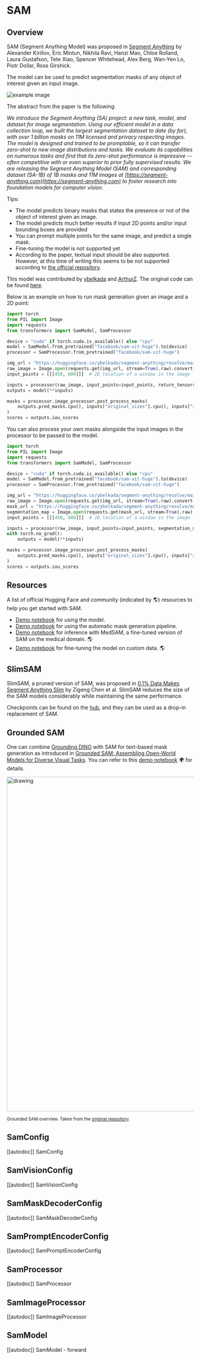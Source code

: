 <!--Copyright 2023 The HuggingFace Team. All rights reserved.

Licensed under the Apache License, Version 2.0 (the "License"); you may not use this file except in compliance with
the License. You may obtain a copy of the License at

http://www.apache.org/licenses/LICENSE-2.0

Unless required by applicable law or agreed to in writing, software distributed under the License is distributed on
an "AS IS" BASIS, WITHOUT WARRANTIES OR CONDITIONS OF ANY KIND, either express or implied. See the License for the
specific language governing permissions and limitations under the License.
-->

# SAM

## Overview

SAM (Segment Anything Model) was proposed in [Segment Anything](https://arxiv.org/pdf/2304.02643v1.pdf) by Alexander Kirillov, Eric Mintun, Nikhila Ravi, Hanzi Mao, Chloe Rolland, Laura Gustafson, Tete Xiao, Spencer Whitehead, Alex Berg, Wan-Yen Lo, Piotr Dollar, Ross Girshick.

The model can be used to predict segmentation masks of any object of interest given an input image. 

![example image](https://huggingface.co/datasets/huggingface/documentation-images/resolve/main/transformers/model_doc/sam-output.png)

The abstract from the paper is the following:

*We introduce the Segment Anything (SA) project: a new task, model, and dataset for image segmentation. Using our efficient model in a data collection loop, we built the largest segmentation dataset to date (by far), with over 1 billion masks on 11M licensed and privacy respecting images. The model is designed and trained to be promptable, so it can transfer zero-shot to new image distributions and tasks. We evaluate its capabilities on numerous tasks and find that its zero-shot performance is impressive -- often competitive with or even superior to prior fully supervised results. We are releasing the Segment Anything Model (SAM) and corresponding dataset (SA-1B) of 1B masks and 11M images at [https://segment-anything.com](https://segment-anything.com) to foster research into foundation models for computer vision.*

Tips:

- The model predicts binary masks that states the presence or not of the object of interest given an image.
- The model predicts much better results if input 2D points and/or input bounding boxes are provided
- You can prompt multiple points for the same image, and predict a single mask. 
- Fine-tuning the model is not supported yet
- According to the paper, textual input should be also supported. However, at this time of writing this seems to be not supported according to [the official repository](https://github.com/facebookresearch/segment-anything/issues/4#issuecomment-1497626844). 


This model was contributed by [ybelkada](https://huggingface.co/ybelkada) and [ArthurZ](https://huggingface.co/ArthurZ).
The original code can be found [here](https://github.com/facebookresearch/segment-anything).

Below is an example on how to run mask generation given an image and a 2D point:

```python
import torch
from PIL import Image
import requests
from transformers import SamModel, SamProcessor

device = "cuda" if torch.cuda.is_available() else "cpu"
model = SamModel.from_pretrained("facebook/sam-vit-huge").to(device)
processor = SamProcessor.from_pretrained("facebook/sam-vit-huge")

img_url = "https://huggingface.co/ybelkada/segment-anything/resolve/main/assets/car.png"
raw_image = Image.open(requests.get(img_url, stream=True).raw).convert("RGB")
input_points = [[[450, 600]]]  # 2D location of a window in the image

inputs = processor(raw_image, input_points=input_points, return_tensors="pt").to(device)
outputs = model(**inputs)

masks = processor.image_processor.post_process_masks(
    outputs.pred_masks.cpu(), inputs["original_sizes"].cpu(), inputs["reshaped_input_sizes"].cpu()
)
scores = outputs.iou_scores
```

You can also process your own masks alongside the input images in the processor to be passed to the model.

```python
import torch
from PIL import Image
import requests
from transformers import SamModel, SamProcessor

device = "cuda" if torch.cuda.is_available() else "cpu"
model = SamModel.from_pretrained("facebook/sam-vit-huge").to(device)
processor = SamProcessor.from_pretrained("facebook/sam-vit-huge")

img_url = "https://huggingface.co/ybelkada/segment-anything/resolve/main/assets/car.png"
raw_image = Image.open(requests.get(img_url, stream=True).raw).convert("RGB")
mask_url = "https://huggingface.co/ybelkada/segment-anything/resolve/main/assets/car.png"
segmentation_map = Image.open(requests.get(mask_url, stream=True).raw).convert("1")
input_points = [[[450, 600]]]  # 2D location of a window in the image

inputs = processor(raw_image, input_points=input_points, segmentation_maps=segmentation_map, return_tensors="pt").to(device)
with torch.no_grad():
    outputs = model(**inputs)

masks = processor.image_processor.post_process_masks(
    outputs.pred_masks.cpu(), inputs["original_sizes"].cpu(), inputs["reshaped_input_sizes"].cpu()
)
scores = outputs.iou_scores
```

## Resources

A list of official Hugging Face and community (indicated by 🌎) resources to help you get started with SAM.

- [Demo notebook](https://github.com/huggingface/notebooks/blob/main/examples/segment_anything.ipynb) for using the model.
- [Demo notebook](https://github.com/huggingface/notebooks/blob/main/examples/automatic_mask_generation.ipynb) for using the automatic mask generation pipeline.
- [Demo notebook](https://github.com/NielsRogge/Transformers-Tutorials/blob/master/SAM/Run_inference_with_MedSAM_using_HuggingFace_Transformers.ipynb) for inference with MedSAM, a fine-tuned version of SAM on the medical domain. 🌎
- [Demo notebook](https://github.com/NielsRogge/Transformers-Tutorials/blob/master/SAM/Fine_tune_SAM_(segment_anything)_on_a_custom_dataset.ipynb) for fine-tuning the model on custom data. 🌎

## SlimSAM

SlimSAM, a pruned version of SAM, was proposed in [0.1% Data Makes Segment Anything Slim](https://arxiv.org/abs/2312.05284) by Zigeng Chen et al. SlimSAM reduces the size of the SAM models considerably while maintaining the same performance.

Checkpoints can be found on the [hub](https://huggingface.co/models?other=slimsam), and they can be used as a drop-in replacement of SAM.

## Grounded SAM

One can combine [Grounding DINO](grounding-dino) with SAM for text-based mask generation as introduced in [Grounded SAM: Assembling Open-World Models for Diverse Visual Tasks](https://arxiv.org/abs/2401.14159). You can refer to this [demo notebook](https://github.com/NielsRogge/Transformers-Tutorials/blob/master/Grounding%20DINO/GroundingDINO_with_Segment_Anything.ipynb) 🌍 for details.

<img src="https://huggingface.co/datasets/huggingface/documentation-images/resolve/main/transformers/model_doc/grounded_sam.png"
alt="drawing" width="900"/>

<small> Grounded SAM overview. Taken from the <a href="https://github.com/IDEA-Research/Grounded-Segment-Anything">original repository</a>. </small>

## SamConfig

[[autodoc]] SamConfig

## SamVisionConfig

[[autodoc]] SamVisionConfig

## SamMaskDecoderConfig

[[autodoc]] SamMaskDecoderConfig

## SamPromptEncoderConfig

[[autodoc]] SamPromptEncoderConfig


## SamProcessor

[[autodoc]] SamProcessor


## SamImageProcessor

[[autodoc]] SamImageProcessor


## SamModel

[[autodoc]] SamModel
    - forward
